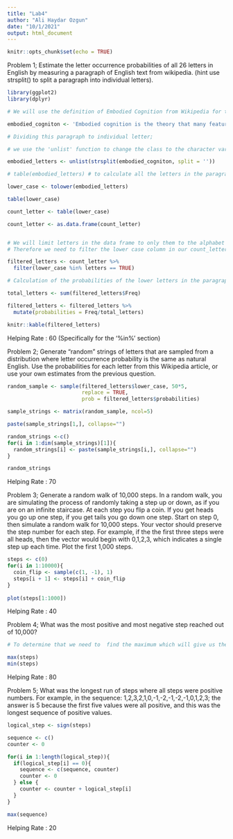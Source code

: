 ```yaml
---
title: "Lab4"
author: "Ali Haydar Ozgun"
date: "10/1/2021"
output: html_document
---
```


```r
knitr::opts_chunk$set(echo = TRUE)
```


Problem 1; Estimate the letter occurrence probabilities of all 26 letters in English by measuring a paragraph of English text from wikipedia. (hint use strsplit() to split a paragraph into individual letters).


```r

library(ggplot2) 
library(dplyr)  

# We will use the definition of Embodied Cognition from Wikipedia for this problem

embodied_cogniton <- 'Embodied cognition is the theory that many features of cognition, whether human or otherwise, are shaped by aspects of the entire body of the organism. The features of cognition include high level mental constructs (such as concepts and categories) and performance on various cognitive tasks (such as reasoning or judgment). The aspects of the body include the motor system, the perceptual system, bodily interactions with the environment (situatedness), and the assumptions about the world that are built into the structure of the organism. The embodied mind thesis challenges other theories, such as cognitivism, computationalism, and Cartesian dualism. It is closely related to the extended mind thesis, situated cognition, and enactivism. The modern version depends on insights drawn from recent research in psychology, linguistics, cognitive science, dynamical systems, artificial intelligence, robotics, animal cognition, plant cognition and neurobiology.'

# Dividing this paragraph to individual letter; 

# we use the 'unlist' function to change the class to the character variable

embodied_letters <- unlist(strsplit(embodied_cogniton, split = ''))

# table(embodied_letters) # to calculate all the letters in the paragraph

lower_case <- tolower(embodied_letters)

table(lower_case)

count_letter <- table(lower_case)

count_letter <- as.data.frame(count_letter)


# We will limit letters in the data frame to only them to the alphabet 
# Therefore we need to filter the lower case column in our count_letter data frame

filtered_letters <- count_letter %>% 
  filter(lower_case %in% letters == TRUE)

# Calculation of the probabilities of the lower letters in the paragraph

total_letters <- sum(filtered_letters$Freq)

filtered_letters <- filtered_letters %>% 
  mutate(probabilities = Freq/total_letters)

knitr::kable(filtered_letters)

```

Helping Rate : 60 (Specifically for the '%in%' section)


Problem 2; Generate “random” strings of letters that are sampled from a distribution where letter occurrence probability is the same as natural English. Use the probabilities for each letter from this Wikipedia article, or use your own estimates from the previous question.


```r

 
random_sample <- sample(filtered_letters$lower_case, 50*5, 
                        replace = TRUE,
                        prob = filtered_letters$probabilities)

sample_strings <- matrix(random_sample, ncol=5)

paste(sample_strings[1,], collapse="")

random_strings <-c()
for(i in 1:dim(sample_strings)[1]){
  random_strings[i] <- paste(sample_strings[i,], collapse="")
}

random_strings

```

Helping Rate : 70


Problem 3; Generate a random walk of 10,000 steps. In a random walk, you are simulating the process of randomly taking a step up or down, as if you are on an infinite staircase. At each step you flip a coin. If you get heads you go up one step, if you get tails you go down one step. Start on step 0, then simulate a random walk for 10,000 steps. Your vector should preserve the step number for each step. For example, if the the first three steps were all heads, then the vector would begin with 0,1,2,3, which indicates a single step up each time. Plot the first 1,000 steps.

```r

steps <- c(0)
for(i in 1:10000){
  coin_flip <- sample(c(1, -1), 1)
  steps[i + 1] <- steps[i] + coin_flip
}
        
plot(steps[1:1000]) 
```


Helping Rate : 40


Problem 4; What was the most positive and most negative step reached out of 10,000?




```r

# To determine that we need to  find the maximum which will give us the most positive step, and minimum which will give the most negative step

max(steps)
min(steps)

```

Helping Rate : 80




Problem 5; What was the longest run of steps where all steps were positive numbers. For example, in the sequence: 1,2,3,2,1,0,-1,-2,-1,-2,-1,0,1,2,3; the answer is 5 because the first five values were all positive, and this was the longest sequence of positive values.


```r

logical_step <- sign(steps)

sequence <- c()
counter <- 0

for(i in 1:length(logical_step)){
  if(logical_step[i] == 0){
    sequence <- c(sequence, counter)
    counter <- 0
  } else {
    counter <- counter + logical_step[i]
  }
}

max(sequence)
```

Helping Rate : 20

